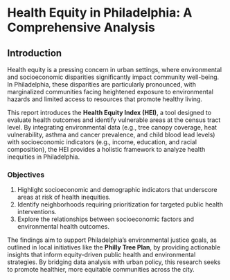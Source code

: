 # Health Equity in Philadelphia: A Comprehensive Analysis

## Introduction

Health equity is a pressing concern in urban settings, where environmental and socioeconomic disparities significantly impact community well-being. In Philadelphia, these disparities are particularly pronounced, with marginalized communities facing heightened exposure to environmental hazards and limited access to resources that promote healthy living.

This report introduces the **Health Equity Index (HEI)**, a tool designed to evaluate health outcomes and identify vulnerable areas at the census tract level. By integrating environmental data (e.g., tree canopy coverage, heat vulnerability, asthma and cancer prevalence, and child blood lead levels) with socioeconomic indicators (e.g., income, education, and racial composition), the HEI provides a holistic framework to analyze health inequities in Philadelphia.

### Objectives
1. Highlight socioeconomic and demographic indicators that underscore areas at risk of health inequities.
2. Identify neighborhoods requiring prioritization for targeted public health interventions.
3. Explore the relationships between socioeconomic factors and environmental health outcomes.

The findings aim to support Philadelphia’s environmental justice goals, as outlined in local initiatives like the **Philly Tree Plan**, by providing actionable insights that inform equity-driven public health and environmental strategies. By bridging data analysis with urban policy, this research seeks to promote healthier, more equitable communities across the city.

